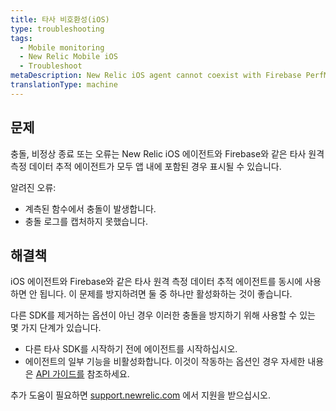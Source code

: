 ```yaml
---
title: 타사 비호환성(iOS)
type: troubleshooting
tags:
  - Mobile monitoring
  - New Relic Mobile iOS
  - Troubleshoot
metaDescription: New Relic iOS agent cannot coexist with Firebase PerfMon SDK
translationType: machine
---
```


## 문제

충돌, 비정상 종료 또는 오류는 New Relic iOS 에이전트와 Firebase와 같은 타사 원격 측정 데이터 추적 에이전트가 모두 앱 내에 포함된 경우 표시될 수 있습니다.

알려진 오류:

* 계측된 함수에서 충돌이 발생합니다.
* 충돌 로그를 캡처하지 못했습니다.

## 해결책

iOS 에이전트와 Firebase와 같은 타사 원격 측정 데이터 추적 에이전트를 동시에 사용하면 안 됩니다. 이 문제를 방지하려면 둘 중 하나만 활성화하는 것이 좋습니다.

다른 SDK를 제거하는 옵션이 아닌 경우 이러한 충돌을 방지하기 위해 사용할 수 있는 몇 가지 단계가 있습니다.

* 다른 타사 SDK를 시작하기 전에 에이전트를 시작하십시오.
* 에이전트의 일부 기능을 비활성화합니다. 이것이 작동하는 옵션인 경우 자세한 내용은 [API 가이드를](docs/mobile-monitoring/new-relic-mobile-ios/ios-sdk-api/ios-agent-configuration-feature-flags) 참조하세요.

추가 도움이 필요하면 [support.newrelic.com](https://support.newrelic.com) 에서 지원을 받으십시오.